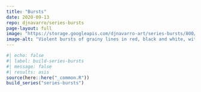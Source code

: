 ```yaml
---
title: "Bursts"
date: 2020-09-13
repo: djnavarro/series-bursts
page-layout: full
image: "https://storage.googleapis.com/djnavarro-art/series-bursts/800/ff_13_9-3-34.png"
image-alt: "Violent bursts of grainy lines in red, black and white, with hints of a square frame"
---
```

   
::: {.grid}
  
```r
#| echo: false
#| label: build-series-bursts
#| message: false
#| results: asis
source(here::here("_common.R"))
build_series("series-bursts")
```
   
:::
   
